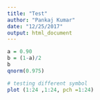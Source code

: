 ```yaml
---
title: "Test"
author: "Pankaj Kumar"
date: "12/25/2017"
output: html_document
---
```


```r
a = 0.90
b = (1-a)/2
b
qnorm(0.975)
```

```r
# testing different symbol
plot (1:24 ,1:24, pch =1:24)
```